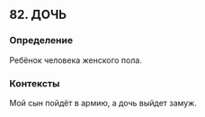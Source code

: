 ## 82. ДОЧЬ
### Определение
Ребёнок человека женского пола.

### Контексты
Мой сын пойдёт в армию, а дочь выйдет замуж.

